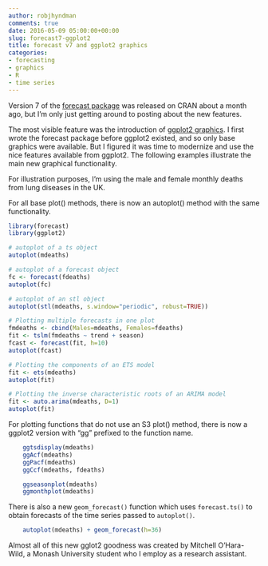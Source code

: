 ```yaml
---
author: robjhyndman
comments: true
date: 2016-05-09 05:00:00+00:00
slug: forecast7-ggplot2
title: forecast v7 and ggplot2 graphics
categories:
- forecasting
- graphics
- R
- time series
---
```


Version 7 of the [forecast package](https://github.com/robjhyndman/forecast) was released on CRAN about a month ago, but I'm only just getting around to posting about the new features.

The most visible feature was the introduction of [ggplot2 graphics](https://ggplot2.tidyverse.org/). I first wrote the forecast package before ggplot2 existed, and so only base graphics were available. But I figured it was time to modernize and use the nice features available from ggplot2. The following examples illustrate the main new graphical functionality.

For illustration purposes, I'm using the male and female monthly deaths from lung diseases in the UK.

<!-- more -->

For all base plot() methods, there is now an autoplot() method with the same functionality.


```r
library(forecast)
library(ggplot2)

# autoplot of a ts object
autoplot(mdeaths)
```

```r
# autoplot of a forecast object
fc <- forecast(fdeaths)
autoplot(fc)
```


```r
# autoplot of an stl object
autoplot(stl(mdeaths, s.window="periodic", robust=TRUE))
```

```r
# Plotting multiple forecasts in one plot
fmdeaths <- cbind(Males=mdeaths, Females=fdeaths)
fit <- tslm(fmdeaths ~ trend + season)
fcast <- forecast(fit, h=10)
autoplot(fcast)
```

```r
# Plotting the components of an ETS model
fit <- ets(mdeaths)
autoplot(fit)
```

```r
# Plotting the inverse characteristic roots of an ARIMA model
fit <- auto.arima(mdeaths, D=1)
autoplot(fit)
```

For plotting functions that do not use an S3 plot() method, there is now a ggplot2 version with "gg" prefixed to the function name.

```r
    ggtsdisplay(mdeaths)
    ggAcf(mdeaths)
    ggPacf(mdeaths)
    ggCcf(mdeaths, fdeaths)
```

```r
    ggseasonplot(mdeaths)
    ggmonthplot(mdeaths)
```

There is also a new `geom_forecast()` function which uses `forecast.ts()` to obtain forecasts of the time series passed to `autoplot()`.


```r
    autoplot(mdeaths) + geom_forecast(h=36)
```

Almost all of this new gglot2 goodness was created by Mitchell O'Hara-Wild, a Monash University student who I employ as a research assistant.
